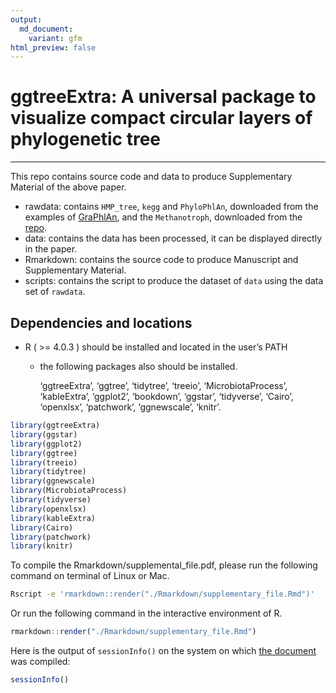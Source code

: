 ```yaml
---
output:
  md_document:
    variant: gfm
html_preview: false
---
```


<!-- README.md is generated from README.Rmd. Please edit that file -->

# ggtreeExtra: A universal package to visualize compact circular layers of phylogenetic tree

<!--If you use this work in published research, please cite:
    Shuangbin Xu, Zehan Dai, Pingfan Guo, Xiaocong Fu, Shanshan Liu, Lang Zhou, Wenli Tang, Tingze Feng, Meijun Chen, Li Zhan and GuangChuang Yu*. ggtreeExtra: An R package to visualize compact circular layers of phylogenetic tree, XXX, XXX, XXX -->

----

This repo contains source code and data to produce <!--Manuscript and-->Supplementary Material of the above paper.

  + rawdata: contains `HMP_tree`, `kegg` and `PhyloPhlAn`, downloaded from the examples of [GraPhlAn](https://github.com/biobakery/graphlan/tree/master/examples), and the `Methanotroph`, downloaded from the [repo](https://github.com/TheWrightonLab/Methanotroph_rpS3Analyses_SmithWrighton2018).
  + data: contains the data has been processed, it can be displayed directly in the paper.
  + Rmarkdown: contains the source code to produce Manuscript and Supplementary Material.
  + scripts: contains the script to produce the dataset of `data` using the data set of `rawdata`.

## Dependencies and locations
  <!-- - GNU Make should be located in the user’s PATH -->
  <!-- - Python (2 or 3) should be installed and located in the user’s PATH -->
  <!--and `Biopython` also should be installed. -->

  + R ( >= 4.0.3 ) should be installed and located in the user's PATH
    + the following packages also should be installed.

      'ggtreeExtra', 'ggtree', 'tidytree', 'treeio', 'MicrobiotaProcess', 'kableExtra', 'ggplot2', 
      'bookdown', 'ggstar', 'tidyverse', 'Cairo', 'openxlsx', 'patchwork', 'ggnewscale', 'knitr'.

```r
library(ggtreeExtra)
library(ggstar)
library(ggplot2)
library(ggtree)
library(treeio)
library(tidytree)
library(ggnewscale)
library(MicrobiotaProcess)
library(tidyverse)
library(openxlsx)
library(kableExtra)
library(Cairo)
library(patchwork)
library(knitr)
```

To compile the <!-- Rmarkdown/manuscript.docx and --> Rmarkdown/supplemental_file.pdf, please run the following command on terminal of Linux or Mac.

<!-- ```r
make manuscript && make supple 
``` -->

```bash
Rscript -e 'rmarkdown::render("./Rmarkdown/supplementary_file.Rmd")'
```

Or run the following command in the interactive environment of R.

```r
rmarkdown::render("./Rmarkdown/supplementary_file.Rmd")
```

Here is the output of `sessionInfo()` on the system on which [the document](https://github.com/YuLab-SMU/plotting-tree-with-data-using-ggtreeExtra/blob/master/Rmarkdown/supplementary_file.pdf) was compiled:

```r
sessionInfo()
```

